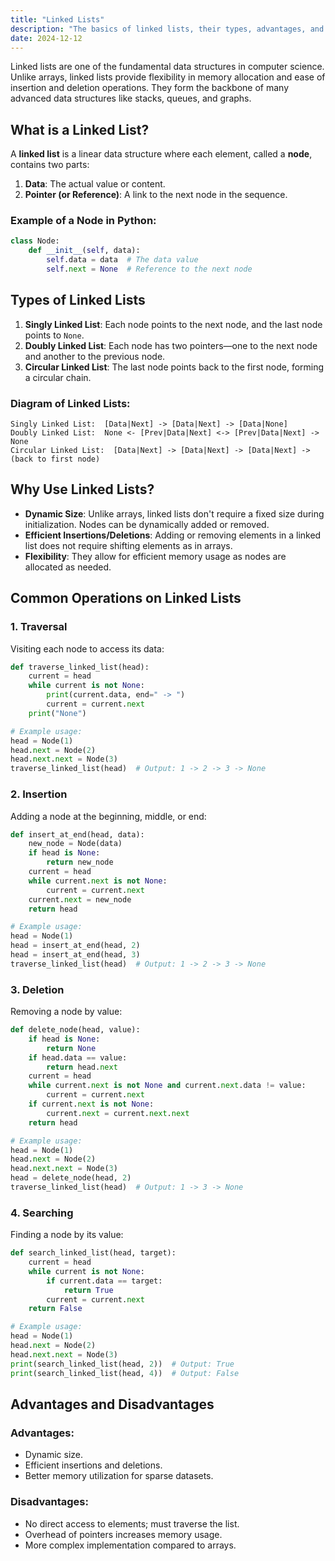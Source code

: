 ```yaml
---
title: "Linked Lists"
description: "The basics of linked lists, their types, advantages, and common operations with examples."
date: 2024-12-12
---
```


Linked lists are one of the fundamental data structures in computer science. Unlike arrays, linked lists provide flexibility in memory allocation and ease of insertion and deletion operations. They form the backbone of many advanced data structures like stacks, queues, and graphs.

## What is a Linked List?

A **linked list** is a linear data structure where each element, called a **node**, contains two parts:

1. **Data**: The actual value or content.
2. **Pointer (or Reference)**: A link to the next node in the sequence.

### Example of a Node in Python:

```python
class Node:
    def __init__(self, data):
        self.data = data  # The data value
        self.next = None  # Reference to the next node
```

## Types of Linked Lists

1. **Singly Linked List**: Each node points to the next node, and the last node points to `None`.
2. **Doubly Linked List**: Each node has two pointers—one to the next node and another to the previous node.
3. **Circular Linked List**: The last node points back to the first node, forming a circular chain.

### Diagram of Linked Lists:

```plaintext
Singly Linked List:  [Data|Next] -> [Data|Next] -> [Data|None]
Doubly Linked List:  None <- [Prev|Data|Next] <-> [Prev|Data|Next] -> None
Circular Linked List:  [Data|Next] -> [Data|Next] -> [Data|Next] -> (back to first node)
```

## Why Use Linked Lists?

- **Dynamic Size**: Unlike arrays, linked lists don't require a fixed size during initialization. Nodes can be dynamically added or removed.
- **Efficient Insertions/Deletions**: Adding or removing elements in a linked list does not require shifting elements as in arrays.
- **Flexibility**: They allow for efficient memory usage as nodes are allocated as needed.

## Common Operations on Linked Lists

### 1. Traversal
Visiting each node to access its data:

```python
def traverse_linked_list(head):
    current = head
    while current is not None:
        print(current.data, end=" -> ")
        current = current.next
    print("None")

# Example usage:
head = Node(1)
head.next = Node(2)
head.next.next = Node(3)
traverse_linked_list(head)  # Output: 1 -> 2 -> 3 -> None
```

### 2. Insertion
Adding a node at the beginning, middle, or end:

```python
def insert_at_end(head, data):
    new_node = Node(data)
    if head is None:
        return new_node
    current = head
    while current.next is not None:
        current = current.next
    current.next = new_node
    return head

# Example usage:
head = Node(1)
head = insert_at_end(head, 2)
head = insert_at_end(head, 3)
traverse_linked_list(head)  # Output: 1 -> 2 -> 3 -> None
```

### 3. Deletion
Removing a node by value:

```python
def delete_node(head, value):
    if head is None:
        return None
    if head.data == value:
        return head.next
    current = head
    while current.next is not None and current.next.data != value:
        current = current.next
    if current.next is not None:
        current.next = current.next.next
    return head

# Example usage:
head = Node(1)
head.next = Node(2)
head.next.next = Node(3)
head = delete_node(head, 2)
traverse_linked_list(head)  # Output: 1 -> 3 -> None
```

### 4. Searching
Finding a node by its value:

```python
def search_linked_list(head, target):
    current = head
    while current is not None:
        if current.data == target:
            return True
        current = current.next
    return False

# Example usage:
head = Node(1)
head.next = Node(2)
head.next.next = Node(3)
print(search_linked_list(head, 2))  # Output: True
print(search_linked_list(head, 4))  # Output: False
```

## Advantages and Disadvantages

### Advantages:
- Dynamic size.
- Efficient insertions and deletions.
- Better memory utilization for sparse datasets.

### Disadvantages:
- No direct access to elements; must traverse the list.
- Overhead of pointers increases memory usage.
- More complex implementation compared to arrays.

